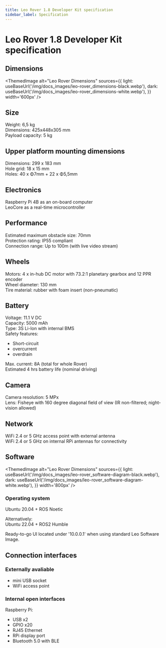 ```yaml
---
title: Leo Rover 1.8 Developer Kit specification
sidebar_label: Specification
---
```



# Leo Rover 1.8 Developer Kit specification

## Dimensions

<ThemedImage 
  alt="Leo Rover Dimensions"
  sources={{
    light: useBaseUrl('/img/docs_images/leo-rover_dimensions-black.webp'),
    dark: useBaseUrl('/img/docs_images/leo-rover_dimensions-white.webp'),
  }}
  width='600px'
/>

## Size

Weight: 6,5 kg \
Dimensions: 425x448x305 mm \
Payload capacity: 5 kg 

## Upper platform mounting dimensions

Dimensions: 299 x 183 mm \
Hole grid: 18 x 15 mm \
Holes: 40 x Φ7mm + 22 x Φ5,5mm

## Electronics

Raspberry Pi 4B as an on-board computer \
LeoCore as a real-time microcontroller

## Performance

Estimated maximum obstacle size: 70mm \
Protection rating: IP55 compliant \
Connection range: Up to 100m (with live video stream)

## Wheels

Motors: 4 x in-hub DC motor with 73.2:1 planetary gearbox and 12 PPR encoder \
Wheel diameter: 130 mm \
Tire material: rubber with foam insert (non-pneumatic) 

## Battery

Voltage: 11.1 V DC \
Capacity: 5000 mAh \
Type: 3S Li-Ion with internal BMS \
Safety features: 
- Short-circuit
- overcurrent
- overdrain 

Max. current: 8A (total for whole Rover) \
Estimated 4 hrs battery life (nominal driving)

## Camera

Camera resolution: 5 MPx \
Lens: Fisheye with 160 degree diagonal field of view (IR non-filtered; night-vision allowed)

## Network 

WiFi 2.4 or 5 GHz access point with external antenna \
WiFi 2.4 or 5 GHz on internal RPi antennas for connectivity

## Software

<ThemedImage 
  alt="Leo Rover Dimensions"
  sources={{
    light: useBaseUrl('/img/docs_images/leo-rover_software-diagram-black.webp'),
    dark: useBaseUrl('/img/docs_images/leo-rover_software-diagram-white.webp'),
  }}
  width='800px'
/>

### Operating system

Ubuntu 20.04 + ROS Noetic

Alternatively: \
Ubuntu 22.04 + ROS2 Humble

Ready-to-go UI located under '10.0.0.1' when using standard Leo Software Image.

## Connection interfaces

### Externally avaliable

- mini USB socket 
- WiFi access point

### Internal open interfaces 

Raspberry Pi:
- USB x2
- GPIO x20
- RJ45 Ethernet
- RPi display port
- Bluetooth 5.0 with BLE

